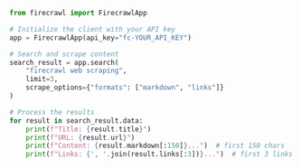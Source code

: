 ```python Python
from firecrawl import FirecrawlApp

# Initialize the client with your API key
app = FirecrawlApp(api_key="fc-YOUR_API_KEY")

# Search and scrape content
search_result = app.search(
    "firecrawl web scraping",
    limit=3,
    scrape_options={"formats": ["markdown", "links"]}
)

# Process the results
for result in search_result.data:
    print(f"Title: {result.title}")
    print(f"URL: {result.url}")
    print(f"Content: {result.markdown[:150]}...")  # first 150 chars
    print(f"Links: {', '.join(result.links[:3])}...")  # first 3 links
``` 